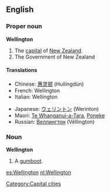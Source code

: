 {{wikipedia}}
==English==

===Proper noun===
'''Wellington'''
# The [[capital]] of [[New Zealand]].
# The Government of New Zealand

====Translations====
{{top}}
*Chinese: [[惠灵顿]] (Huìlíngdùn)
*French: Wellington
*Italian: Wellington
{{mid}}
*Japanese: [[ウェリントン]] (Werinton)
*Maori: [[Te Whanganui-a-Tara]], [[Poneke]]
*Russian: [[Веллингтон]] (Véllington) {{m}}
{{bottom}}

===Noun===
'''Wellington'''
# A [[gumboot]].

[[Category:Capital cities]]

[[es:Wellington]]
[[nl:Wellington]]